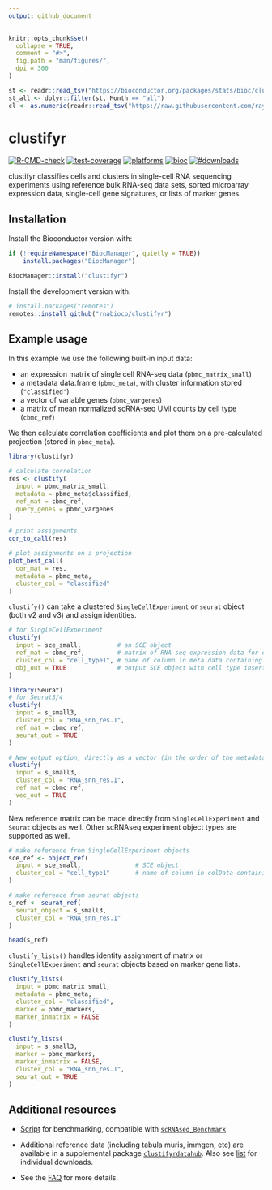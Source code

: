 ```yaml
---
output: github_document
---
```


```r
knitr::opts_chunk$set(
  collapse = TRUE,
  comment = "#>",
  fig.path = "man/figures/",
  dpi = 300
)
```

```r
st <- readr::read_tsv("https://bioconductor.org/packages/stats/bioc/clustifyr/clustifyr_stats.tab")
st_all <- dplyr::filter(st, Month == "all")
cl <- as.numeric(readr::read_tsv("https://raw.githubusercontent.com/raysinensis/clone_counts_public/main/clustifyr_total.txt", col_names = c("count")))
```

# clustifyr 

<!-- badges: start -->
[![R-CMD-check](https://github.com/rnabioco/clustifyr/actions/workflows/R-CMD-check.yaml/badge.svg)](https://github.com/rnabioco/clustifyr/actions/workflows/R-CMD-check.yaml)
[![test-coverage](https://github.com/rnabioco/clustifyr/actions/workflows/test-coverage.yaml/badge.svg)](https://github.com/rnabioco/clustifyr/actions/workflows/test-coverage.yaml)
[![platforms](https://bioconductor.org/shields/availability/release/clustifyr.svg)](https://bioconductor.org/packages/release/bioc/html/clustifyr.html)
[![bioc](https://bioconductor.org/shields/years-in-bioc/clustifyr.svg)](https://bioconductor.org/packages/release/bioc/html/clustifyr.html)
[![#downloads](`r paste0("https://img.shields.io/badge/%23%20downloads-", sum(st_all[[4]]) + cl, "-brightgreen")`)](https://bioconductor.org/packages/stats/bioc/clustifyr/clustifyr_stats.tab)
<!-- badges: end -->

clustifyr classifies cells and clusters in single-cell RNA sequencing experiments using reference bulk RNA-seq data sets, sorted microarray expression data, single-cell gene signatures, or lists of marker genes. 

## Installation

Install the Bioconductor version with:

``` r
if (!requireNamespace("BiocManager", quietly = TRUE))
    install.packages("BiocManager")

BiocManager::install("clustifyr")
```

Install the development version with:

``` r
# install.packages("remotes")
remotes::install_github("rnabioco/clustifyr")
```
 
## Example usage

In this example we use the following built-in input data:

- an expression matrix of single cell RNA-seq data (`pbmc_matrix_small`)
- a metadata data.frame (`pbmc_meta`), with cluster information stored (`"classified"`)
- a vector of variable genes (`pbmc_vargenes`)
- a matrix of mean normalized scRNA-seq UMI counts by cell type (`cbmc_ref`)

We then calculate correlation coefficients and plot them on a pre-calculated projection (stored in `pbmc_meta`).

```r
library(clustifyr)

# calculate correlation
res <- clustify(
  input = pbmc_matrix_small,
  metadata = pbmc_meta$classified,
  ref_mat = cbmc_ref,
  query_genes = pbmc_vargenes
)

# print assignments
cor_to_call(res)

# plot assignments on a projection
plot_best_call(
  cor_mat = res,
  metadata = pbmc_meta,
  cluster_col = "classified"
)
```

`clustify()` can take a clustered `SingleCellExperiment` or `seurat` object (both v2 and v3) and assign identities.

```r
# for SingleCellExperiment
clustify(
  input = sce_small,          # an SCE object
  ref_mat = cbmc_ref,         # matrix of RNA-seq expression data for each cell type
  cluster_col = "cell_type1", # name of column in meta.data containing cell clusters
  obj_out = TRUE              # output SCE object with cell type inserted as "type" column
) 

library(Seurat)
# for Seurat3/4
clustify(
  input = s_small3,
  cluster_col = "RNA_snn_res.1",
  ref_mat = cbmc_ref,
  seurat_out = TRUE
)

# New output option, directly as a vector (in the order of the metadata), which can then be inserted into metadata dataframes and other workflows
clustify(
  input = s_small3,
  cluster_col = "RNA_snn_res.1",
  ref_mat = cbmc_ref,
  vec_out = TRUE
)
```

New reference matrix can be made directly from `SingleCellExperiment` and `Seurat` objects as well. Other scRNAseq experiment object types are supported as well.

```r
# make reference from SingleCellExperiment objects
sce_ref <- object_ref(
  input = sce_small,               # SCE object
  cluster_col = "cell_type1"       # name of column in colData containing cell identities
)

# make reference from seurat objects
s_ref <- seurat_ref(
  seurat_object = s_small3,
  cluster_col = "RNA_snn_res.1"
)

head(s_ref)
```

`clustify_lists()` handles identity assignment of matrix or `SingleCellExperiment` and `seurat` objects based on marker gene lists.
 
```r
clustify_lists(
  input = pbmc_matrix_small,
  metadata = pbmc_meta,
  cluster_col = "classified",
  marker = pbmc_markers,
  marker_inmatrix = FALSE
)

clustify_lists(
  input = s_small3,
  marker = pbmc_markers,
  marker_inmatrix = FALSE,
  cluster_col = "RNA_snn_res.1",
  seurat_out = TRUE
)
```

## Additional resources

* [Script](https://github.com/rnabioco/clustifyrdata/blob/master/inst/run_clustifyr.R) for benchmarking, compatible with [`scRNAseq_Benchmark`](https://github.com/tabdelaal/scRNAseq_Benchmark)

* Additional reference data (including tabula muris, immgen, etc) are available in a supplemental package [`clustifyrdatahub`](https://github.com/rnabioco/clustifyrdatahub). Also see [list](https://rnabioco.github.io/clustifyrdata/articles/download_refs.html) for individual downloads. 

* See the [FAQ](https://github.com/rnabioco/clustifyr/wiki/Frequently-asked-questions) for more details.

